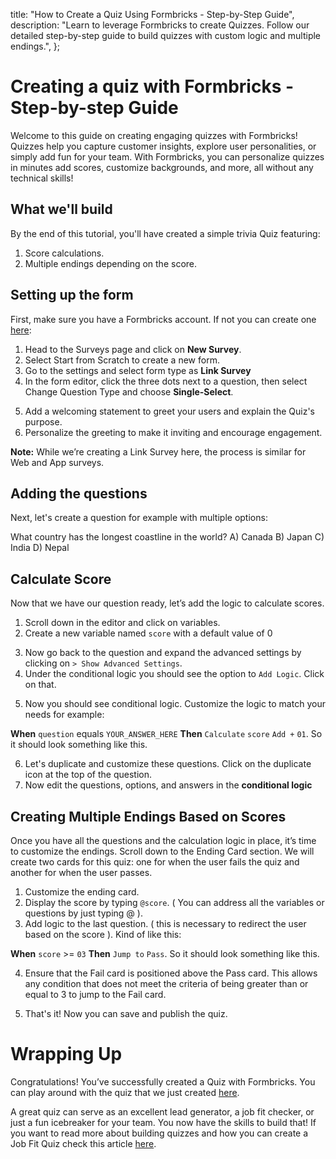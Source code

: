 

 title: "How to Create a Quiz Using Formbricks - Step-by-Step Guide",
 description:
   "Learn to leverage Formbricks to create Quizzes. Follow our detailed step-by-step guide to build quizzes with custom logic and multiple endings.",
};


# Creating a quiz with Formbricks - Step-by-step Guide


Welcome to this guide on creating engaging quizzes with Formbricks! Quizzes help you capture customer insights, explore user personalities, or simply add fun for your team. With Formbricks, you can personalize quizzes in minutes add scores, customize backgrounds, and more, all without any technical skills!


## What we'll build


By the end of this tutorial, you'll have created a simple trivia Quiz featuring:


1. Score calculations.
2. Multiple endings depending on the score.


## Setting up the form


First, make sure you have a Formbricks account. If not you can create one [here](https:/app.formbricks.com):


1. Head to the Surveys page and click on **New Survey**.
2. Select Start from Scratch to create a new form.
3. Go to the settings and select form type as **Link Survey**
4. In the form editor, click the three dots next to a question, then select Change Question Type and choose **Single-Select**.


<MdxImage
 src={SingleSelect}
 alt="Change Question type to Single-Select"
 quality="100"
 className="max-w-full rounded-lg sm:max-w-2xl"
/>


5. Add a welcoming statement to greet your users and explain the Quiz's purpose.
6. Personalize the greeting to make it inviting and encourage engagement.




**Note:** While we’re creating a Link Survey here, the process is similar for Web and App surveys.


## Adding the questions


Next, let's create a question for example with multiple options:


What country has the longest coastline in the world?
A) Canada
B) Japan
C) India
D) Nepal


<MdxImage
 src={Quiz}
 alt="Sample Question"
 quality="100"
 className="max-w-full rounded-lg sm:max-w-xl"
/>


## Calculate Score


Now that we have our question ready, let’s add the logic to calculate scores.


1. Scroll down in the editor and click on variables.
2. Create a new variable named `score` with a default value of 0


<MdxImage
 src={Score}
 alt="Create Variable named Score image"
 quality="100"
 className="max-w-full rounded-lg sm:max-w-xl"
/>


3. Now go back to the question and expand the advanced settings by clicking on `> Show Advanced Settings`.
4. Under the conditional logic you should see the option to `Add Logic`. Click on that.


<MdxImage
 src={AddLogic}
 alt="Add Logic Button"
 quality="100"
 className="max-w-full rounded-lg sm:max-w-xl"
/>


5. Now you should see conditional logic. Customize the logic to match your needs for example:


**When** `question` equals `YOUR_ANSWER_HERE` **Then** `Calculate` `score` `Add +` `01`. So it should look something like this.


<MdxImage
 src={WhenThen}
 alt="When-Then Conditional Logic"
 quality="100"
 className="max-w-full rounded-lg sm:max-w-xl"
/>




6. Let's duplicate and customize these questions. Click on the duplicate icon at the top of the question.
7. Now edit the questions, options, and answers in the **conditional logic**


## Creating Multiple Endings Based on Scores


Once you have all the questions and the calculation logic in place, it’s time to customize the endings. Scroll down to the Ending Card section. We will create two cards for this quiz: one for when the user fails the quiz and another for when the user passes.


1. Customize the ending card.
2. Display the score by typing `@score`. ( You can address all the variables or questions by just typing @ ).
3. Add logic to the last question. ( this is necessary to redirect the user based on the score ). Kind of like this:


**When** `score` >= `03` **Then** `Jump to` `Pass`. So it should look something like this.


<MdxImage
 src={EndingLogic}
 alt="Conditional Logic for ending card"
 quality="100"
 className="max-w-full rounded-lg sm:max-w-xl"
/>


4. Ensure that the Fail card is positioned above the Pass card. This allows any condition that does not meet the criteria of being greater than or equal to 3 to jump to the Fail card.


<MdxImage
 src={PassFail}
 alt="Pass or Fail ending Cards"
 quality="100"
 className="max-w-full rounded-lg sm:max-w-xl"
/>


5. That's it! Now you can save and publish the quiz.


# Wrapping Up


Congratulations! You’ve successfully created a Quiz with Formbricks. You can play around with the quiz that we just created [here](https://app.formbricks.com/s/cm2wwt3vu0001ir8o7ys0bezz).


A great quiz can serve as an excellent lead generator, a job fit checker, or just a fun icebreaker for your team. You now have the skills to build that!  If you want to read more about building quizzes and how you can create a Job Fit Quiz check this article [here](https://www.harshbhat.me/blog/formbricks-quiz).


